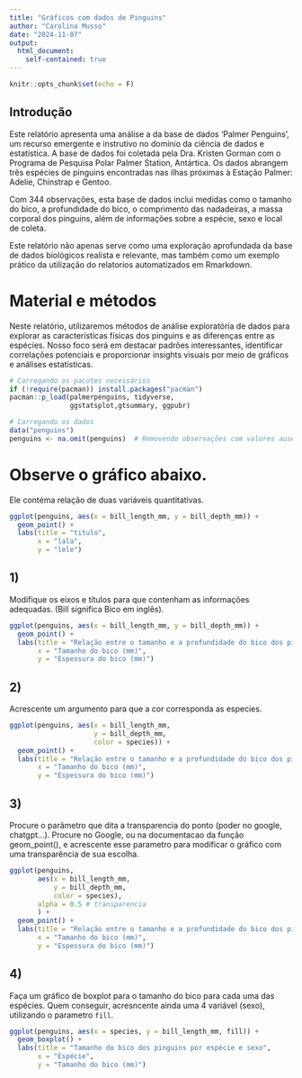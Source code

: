 ```yaml
---
title: "Gráficos com dados de Pinguins"
author: "Carolina Musso"
date: "2024-11-07"
output:
  html_document:
    self-contained: true
---
```


```r
knitr::opts_chunk$set(echo = F)
```

## Introdução

Este relatório apresenta uma análise a da base de dados 'Palmer Penguins', um recurso emergente e instrutivo no domínio da ciência de dados e estatística. A base de dados foi coletada pela Dra. Kristen Gorman com o Programa de Pesquisa Polar Palmer Station, Antártica. Os dados abrangem três espécies de pinguins encontradas nas ilhas próximas à Estação Palmer: Adelie, Chinstrap e Gentoo.

Com 344 observações, esta base de dados inclui medidas como o tamanho do bico, a profundidade do bico, o comprimento das nadadeiras, a massa corporal dos pinguins, além de informações sobre a espécie, sexo e local de coleta. 

Este relatório não apenas serve como uma exploração aprofundada da base de dados biológicos realista e relevante, mas também como um exemplo prático da utilização do relatorios automatizados em Rmarkdown.

# Material e métodos

Neste relatório, utilizaremos métodos de análise exploratória de dados para explorar as características físicas dos pinguins e as diferenças entre as espécies. Nosso foco será em destacar padrões interessantes, identificar correlações potenciais e proporcionar insights visuais por meio de gráficos e análises estatísticas.

```r
# Carregando os pacotes necessários
if (!require(pacman)) install.packages("pacman")
pacman::p_load(palmerpenguins, tidyverse, 
               ggstatsplot,gtsummary, ggpubr)

# Carregando os dados
data("penguins")
penguins <- na.omit(penguins)  # Removendo observações com valores ausentes

```

# Observe o gráfico abaixo. 

Ele contéma relação de duas variáveis quantitativas. 

```r
ggplot(penguins, aes(x = bill_length_mm, y = bill_depth_mm)) +
  geom_point() +
  labs(title = "titulo",
       x = "lala",
       y = "lele")

```

## 1) 
Modifique os eixos e títulos para que contenham as informações adequadas. (Bill significa Bico em inglês).

```r
ggplot(penguins, aes(x = bill_length_mm, y = bill_depth_mm)) +
  geom_point() +
  labs(title = "Relação entre o tamanho e a profundidade do bico dos pinguins",
       x = "Tamanho do bico (mm)",
       y = "Espessura do bico (mm)")
```


## 2)

Acrescente um argumento para que a cor corresponda as especies. 

```r
ggplot(penguins, aes(x = bill_length_mm, 
                     y = bill_depth_mm,
                     color = species)) +
  geom_point() +
  labs(title = "Relação entre o tamanho e a profundidade do bico dos pinguins",
       x = "Tamanho do bico (mm)",
       y = "Espessura do bico (mm)")
```


## 3)

Procure o parâmetro que dita a transparencia do ponto (poder no google, chatgpt...). Procure no Google, ou na documentacao da função geom_point(), e acrescente esse parametro para modificar o gráfico com uma transparência de sua escolha. 

```r
ggplot(penguins, 
       aes(x = bill_length_mm, 
           y = bill_depth_mm,
           color = species), 
       alpha = 0.5 # transparencia
       ) +
  geom_point() +
  labs(title = "Relação entre o tamanho e a profundidade do bico dos pinguins",
       x = "Tamanho do bico (mm)",
       y = "Espessura do bico (mm)")

```


## 4) 
Faça um gráfico de boxplot para o tamanho do bico para cada uma das espécies. Quem conseguir, acresncente ainda uma 4 variável (sexo), utilizando o parametro `fill`.

```r

ggplot(penguins, aes(x = species, y = bill_length_mm, fill)) +
  geom_boxplot() +
  labs(title = "Tamanho do bico dos pinguins por espécie e sexo",
       x = "Espécie",
       y = "Tamanho do bico (mm)")

```

